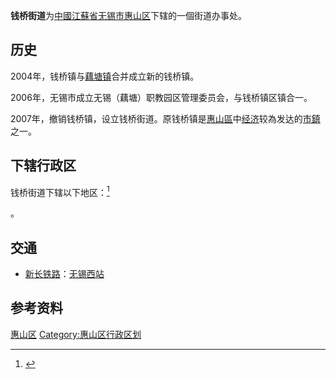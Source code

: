 {{中国乡级行政区
|景观照片文件名 = 201704 Qianqiao, Wuxi.jpg
|景观照片描述 =
|汉语拼音 = 
|其他语言 = 
|其他语言名称 = 
|旧称 = 
|地名出处 = 
|位置图文件名 = 
|位置图描述 = 
|自定义图片= 
|建置时间 = 
|政府驻地 = 
|毗邻 = 
|总面积 = 
|总人口 = 
|总人口年份 = 
|户籍人口 = 
|户籍人口年份 = 
|常住人口 = 
|常住人口年份 = 
|人口密度 = 
|GDP = 
|GDP年份 = 
|邮政编码 = 
|电话区号 = 510
|官方网站 = 
|网站名称 = 
|32/02/06/003/000}}
'''钱桥街道'''为[[中國|中國]][[江蘇省|江蘇省]][[无锡市|无锡市]][[惠山区|惠山区]]下辖的一個街道办事处。

== 历史 ==
2004年，钱桥镇与[[藕塘镇|藕塘镇]]合并成立新的钱桥镇。

2006年，无锡市成立无锡（藕塘）职教园区管理委员会，与钱桥镇区镇合一。

2007年，撤销钱桥镇，设立钱桥街道。原钱桥镇是[[惠山區|惠山區]]中[[经济|经济]]较為发达的[[市鎮|市鎮]]之一。

==下辖行政区==
钱桥街道下辖以下地区：<ref>{{PRC admin/ref sgc|32/02/06/003/000}}</ref>

{{PRC admin/children|32/02/06/003/000}}。

== 交通 ==
* {{rint|cn|rail}}[[新长铁路|新长铁路]]：[[无锡西站|无锡西站]]

==参考资料==
{{reflist}}

{{惠山区行政区划}}

[[Category:无锡市街道|惠山区]]
[[Category:惠山区行政区划|Category:惠山区行政区划]]